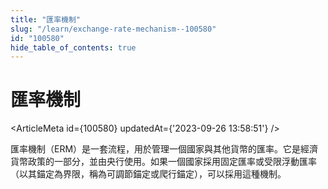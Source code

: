```yaml
---
title: "匯率機制"
slug: "/learn/exchange-rate-mechanism--100580"
id: "100580"
hide_table_of_contents: true
---
```



# 匯率機制

<ArticleMeta id={100580} updatedAt={'2023-09-26 13:58:51'} />
<div className='border-solid border-b border-t-0 my-4 border-[var(--ifm-color-gray-300)]' />

匯率機制（ERM）是一套流程，用於管理一個國家與其他貨幣的匯率。它是經濟貨幣政策的一部分，並由央行使用。如果一個國家採用固定匯率或受限浮動匯率（以其錨定為界限，稱為可調節錨定或爬行錨定），可以採用這種機制。
